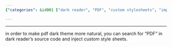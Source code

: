 ```yaml
---
{"categories": &id001 ["dark reader", "PDF", "custom stylesheets", "improve dark theme", "source code search"], "category": "Browser Extensions", "date": "2022-12-25 21:55:23", "description": "The Dark Reader PDF extension enhances the dark theme experience by identifying and applying custom style sheets to improve readability, particularly when accessing PDF files.", "tags": *id001, "title": "Dark Reader Pdf Dark Theme"}

---
```


------

in order to make pdf dark theme more natural, you can search for "PDF" in dark reader's source code and inject custom style sheets.


